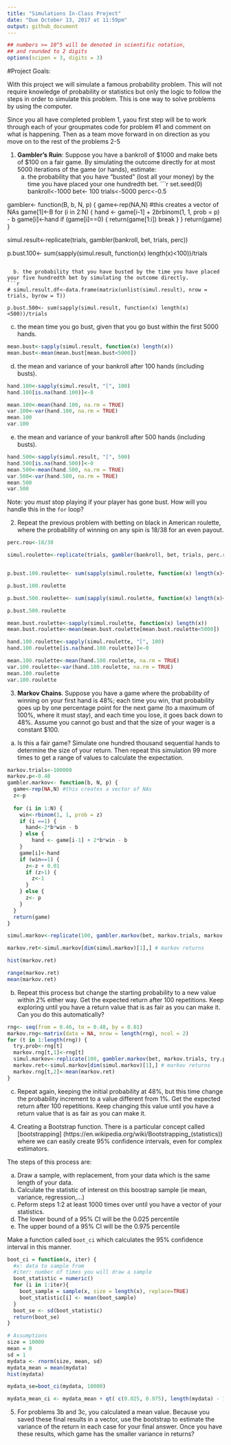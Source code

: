 ```yaml
---
title: "Simulations In-Class Project"
date: "Due October 13, 2017 at 11:59pm"
output: github_document
---
```


<style type="text/css">
.table {

    width: 80%;
    margin-left:10%; 
    margin-right:10%;
}
</style>
```r
## numbers >= 10^5 will be denoted in scientific notation,
## and rounded to 2 digits
options(scipen = 3, digits = 3)
```

#Project Goals:

With this project we will simulate a famous probability problem. This will not require knowledge of probability or statistics but only the logic to follow the steps in order to simulate this problem. This is one way to solve problems by using the computer. 

Since you all have completed problem 1, yaou first step will be to work through each of your groupmates code for problem #1 and comment on what is happening. Then as a team move forward in on direction as you move on to the rest of the problems 2-5

 1. **Gambler's Ruin**: Suppose you have a bankroll of $1000 and make bets of $100 on a fair game. By simulating the outcome directly for at most 5000 iterations of the game (or hands), estimate:
    a. the probability that you have "busted" (lost all your money) by the time you have placed your one hundredth bet. 
```r
set.seed(0)
bankroll<-1000
bet<- 100
trials<-5000
perc<-0.5

gambler<- function(B, b, N, p) {
  game<-rep(NA,N) #this creates a vector of NAs
  game[1]<-B
  for (i in 2:N) {
  	hand <- game[i-1] + 2*b*rbinom(1, 1, prob = p) - b
  	game[i]<-hand
  	if (game[i]==0) {
  		return(game[1:i])
  		break
  	}
  }
  return(game)
}

simul.result<-replicate(trials, gambler(bankroll, bet, trials, perc))

p.bust.100<- sum(sapply(simul.result, function(x) length(x)<100))/trials
```
    
  b. the probability that you have busted by the time you have placed your five hundredth bet by simulating the outcome directly. 
```r
# simul.result.df<-data.frame(matrix(unlist(simul.result), nrow = trials, byrow = T))

p.bust.500<- sum(sapply(simul.result, function(x) length(x)<500))/trials
```
  
  c. the mean time you go bust, given that you go bust within the first 5000 hands.
```r
mean.bust<-sapply(simul.result, function(x) length(x))
mean.bust<-mean(mean.bust[mean.bust<5000])
```
  
  d. the mean and variance of your bankroll after 100 hands (including busts).
  
```r
hand.100<-sapply(simul.result, "[", 100)
hand.100[is.na(hand.100)]<-0

mean.100<-mean(hand.100, na.rm = TRUE)
var.100<-var(hand.100, na.rm = TRUE)
mean.100
var.100
```
  
  e. the mean and variance of your bankroll after 500 hands (including busts).
```r
hand.500<-sapply(simul.result, "[", 500)
hand.500[is.na(hand.500)]<-0
mean.500<-mean(hand.500, na.rm = TRUE)
var.500<-var(hand.500, na.rm = TRUE)
mean.500
var.500
```
  
Note: you *must* stop playing if your player has gone bust. How will you handle this in the `for` loop?

2. Repeat the previous problem with betting on black in American roulette, where the probability of winning on any spin is 18/38 for an even payout.
```r
perc.rou<-18/38

simul.roulette<-replicate(trials, gambler(bankroll, bet, trials, perc.rou))


p.bust.100.roulette<- sum(sapply(simul.roulette, function(x) length(x)<100))/trials

p.bust.100.roulette

p.bust.500.roulette<- sum(sapply(simul.roulette, function(x) length(x)<500))/trials

p.bust.500.roulette

mean.bust.roulette<-sapply(simul.roulette, function(x) length(x))
mean.bust.roulette<-mean(mean.bust.roulette[mean.bust.roulette<5000])

hand.100.roulette<-sapply(simul.roulette, "[", 100)
hand.100.roulette[is.na(hand.100.roulette)]<-0

mean.100.roulette<-mean(hand.100.roulette, na.rm = TRUE)
var.100.roulette<-var(hand.100.roulette, na.rm = TRUE)
mean.100.roulette
var.100.roulette
```

3. **Markov Chains**. Suppose you have a game where the probability of winning on your first hand is 48%; each time you win, that probability goes up by one percentage point for the next game (to a maximum of 100%, where it must stay), and each time you lose, it goes back down to 48%. Assume you cannot go bust and that the size of your wager is a constant $100.

  a. Is this a fair game? Simulate one hundred thousand sequential hands to determine the size of your return. Then repeat this simulation 99 more times to get a range of values to calculate the expectation.

```r
markov.trials<-100000
markov.p<-0.48
gambler.markov<- function(b, N, p) {
  game<-rep(NA,N) #this creates a vector of NAs
  z<-p
  
  for (i in 1:N) {
    win<-rbinom(1, 1, prob = z)
    if (i ==1) {
      hand<-2*b*win - b
    } else {
    	hand <- game[i-1] + 2*b*win - b
    }
  	game[i]<-hand
  	if (win==1) {
  	  z<-z + 0.01
  	  if (z>1) {
  	    z<-1
  	  }
  	} else {
  	  z<- p
  	}
  }
  return(game)
}

simul.markov<-replicate(100, gambler.markov(bet, markov.trials, markov.p))

markov.ret<-simul.markov[dim(simul.markov)[1],] # markov returns

hist(markov.ret)

range(markov.ret)
mean(markov.ret)
```
  
  b. Repeat this process but change the starting probability to a new value within 2% either way. Get the expected return after 100 repetitions. Keep exploring until you have a return value that is as fair as you can make it. Can you do this automatically?
```r
rng<- seq(from = 0.46, to = 0.48, by = 0.01)
markov.rng<-matrix(data = NA, nrow = length(rng), ncol = 2)
for (t in 1:length(rng)) {
  try.prob<-rng[t]
  markov.rng[t,1]<-rng[t]
  simul.markov<-replicate(100, gambler.markov(bet, markov.trials, try.prob))
  markov.ret<-simul.markov[dim(simul.markov)[1],] # markov returns
  markov.rng[t,2]<-mean(markov.ret)
}
```
  
  c. Repeat again, keeping the initial probability at 48%, but this time change the probability increment to a value different from 1%. Get the expected return after 100 repetitions. Keep changing this value until you have a return value that is as fair as you can make it. 

4. Creating a Bootstrap function. There is a particular concept called [bootstrapping]
(https://en.wikipedia.org/wiki/Bootstrapping_(statistics)) where we can easily create 95% confidence intervals, even for complex estimators.

The steps of this process are:

  a. Draw a sample, with replacement, from your data which is the same length of your data.
  b. Calculate the statistic of interest on this boostrap sample (ie mean, variance, regression,...)
  c. Peform steps 1:2 at least 1000 times over until you have a vector of your statistics. 
  d. The lower bound of a 95% CI will be the 0.025 percentile
  e. The upper bound of a 95% CI will be the 0.975 percentile

Make a function called `boot_ci` which calculates the 95% confidence interval in this manner. 

```r

boot_ci = function(x, iter) {
  #x: data to sample from
  #iter: number of times you will draw a sample
  boot_statistic = numeric()
  for (i in 1:iter){
    boot_sample = sample(x, size = length(x), replace=TRUE)
    boot_statistic[i] <- mean(boot_sample)
  }
  boot_se <- sd(boot_statistic)
  return(boot_se)
}

# Assumptions
size = 10000
mean = 0
sd = 1
mydata <- rnorm(size, mean, sd)
mydata_mean = mean(mydata)
hist(mydata)

mydata_se=boot_ci(mydata, 10000)

mydata_mean_ci <- mydata_mean + qt( c(0.025, 0.975), length(mydata) - 1) * mydata_se

```

5. For problems 3b and 3c, you calculated a mean value. Because you saved these final results in a vector, use the bootstrap to estimate the variance of the return in each case for your final answer. Once you have these results, which game has the smaller variance in returns?